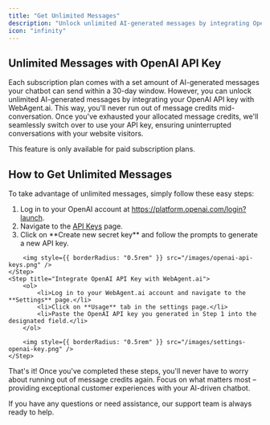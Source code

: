 ```yaml
---
title: "Get Unlimited Messages"
description: "Unlock unlimited AI-generated messages by integrating OpenAI API key with WebAgent.ai."
icon: "infinity"
---
```


## **Unlimited Messages with OpenAI API Key**

Each subscription plan comes with a set amount of AI-generated messages your chatbot can send within a 30-day window. However, you can unlock unlimited AI-generated messages by integrating your OpenAI API key with WebAgent.ai. This way, you'll never run out of message credits mid-conversation. Once you've exhausted your allocated message credits, we'll seamlessly switch over to use your API key, ensuring uninterrupted conversations with your website visitors.

<Note>This feature is only available for paid subscription plans.</Note>

## How to Get Unlimited Messages

To take advantage of unlimited messages, simply follow these easy steps:

<Steps titleSize="h2">
    <Step title="Create an OpenAI API Key">
        <ol>
            <li>Log in to your OpenAI account at <a href="https://platform.openai.com/login?launch">https://platform.openai.com/login?launch</a>.</li>
            <li>Navigate to the <a href="https://platform.openai.com/api-keys">API Keys</a> page.</li>
            <li>Click on **Create new secret key** and follow the prompts to generate a new API key.</li>
        </ol>

        <img style={{ borderRadius: "0.5rem" }} src="/images/openai-api-keys.png" />
    </Step>
    <Step title="Integrate OpenAI API Key with WebAgent.ai">
        <ol>
            <li>Log in to your WebAgent.ai account and navigate to the **Settings** page.</li>
            <li>Click on **Usage** tab in the settings page.</li>
            <li>Paste the OpenAI API key you generated in Step 1 into the designated field.</li>
        </ol>

        <img style={{ borderRadius: "0.5rem" }} src="/images/settings-openai-key.png" />
    </Step>

</Steps>

That's it! Once you've completed these steps, you'll never have to worry about running out of message credits again. Focus on what matters most – providing exceptional customer experiences with your AI-driven chatbot.

If you have any questions or need assistance, our support team is always ready to help.
